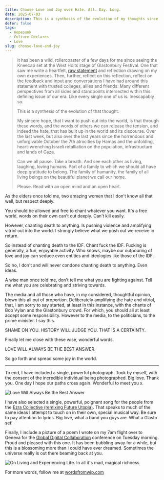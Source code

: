 ```yaml
---
title: Choose Love and Joy over Hate. All. Day. Long.
date: 2025-07-03
description: This is a synthesis of the evolution of my thoughts since making a statement on Gaza after witnessing the Kneecap set.
defer: false
tags:
  - Hopepunk
  - Culture Declares
  - Love
slug: choose-love-and-joy
---
```


> It has been a wild, rollercoaster of a few days for me since seeing the Kneecap
> set at the West Holts stage of Glastonbury Festival. One that saw me write a heartfelt,
> [raw statement](https://futurewip.com/a-statement-on-gaza) and reflection drawing on my own experiences. 
> Then, further, reflect on this reflection, reflect on the feedback and input and conversations I have had around this statement with
> trusted colleges, allies and friends. Many different perspectives from all sides and standpoints 
> intersected within this defining issue of our era. Like every single one of us is. Inescapably so.
>
> This is a synthesis of the evolution of that thought.
>
> My sincere hope, that I want to push out into the world, is that through these words, and the words of others
> we can release the tension, and indeed the hate, that has built up in the world and its discourse. Over the last week,
> but also over the last years since the horrendous and unforgivable October the 7th atrocities by Hamas
> and the unfolding, heart-wrenching Israeli retalliation on the population, infrastructure and lands of Gaza.
>
> Can we all pause. Take a breath. And see each other as living, laughing, loving humans. Part of a family to which we should all have deep gratitude to belong.
> The family of humanity, the family of all living beings on the beautiful planet we call our home.
>
> Please. Read with an open mind and an open heart.


As the elders once told me, two amazing women that I don't know all that well, but respect deeply.

You should be allowed and free to chant whatever you want. It's a free world, words on their own can't cut deeply. Can't kill easily.

However, chanting death to anything. Is pushing violence and amplifying vitriol out into the world. I strongly believe what we push out we receive in return.

So instead of chanting death to the IDF. Chant fuck the IDF. Fucking is generally, a fun, enjoyable activity. Who knows, maybe our outpouring of love and joy can seduce even entities and ideologies like those of the IDF.

So no, I don't and will never condone chanting death to anything. Even ideas.

A wise man once told me, don't tell me what you are fighting against. Tell me what you are celebrating and striving towards.

The media and all those who have, in my considered, thoughtful opinion, blown this all out of proportion. Deliberately amplifying the hate and vitriol, that, I am sorry to say started, at least in this instance, with the chants of Bob Vylan and the Glastonbury crowd. For which, you should all at least accept some responsibility. However to the media, to the politicians, to the prime minister. I say this.

SHAME ON YOU. HISTORY WILL JUDGE YOU. THAT IS A CERTAINTY.

Finally let me close with these wise, wonderful words.

LOVE WILL ALWAYS BE THE BEST ANSWER.

So go forth and spread some joy in the world.

<hr/>

To end, I have included a single, powerful photograph. Took by myself, with the consent of the incredible individual being photographed. Big love. Thank you. One day I hope our paths cross again. Wonderful to meet you x.

![Love Will Always Be the Best Answer](./lovetatbest.jpg)

I have also selected a single, powerful, poignant song for the people from the [Ezra Collective (remixing Future Utopia)](https://www.youtube.com/watch?v=EndW5Xa13V4). That speaks to much of the same ideas I attempt to touch on in their own, special musical way. Be sure to pay attention to lyrics. Big love, what a band you guys are. What a Glasto set!

Finally, I include a picture of a poem I wrote on my 7am flight over to Geneva for the [Global Digital Collaboration](https://globaldigitalcollaboration.org) conference on Tuesday morning. Proud and pleased with this one. It has been bubbling away for a while, but this is a blossoming more than I could have ever dreamed. Sometimes the universe really is out there beaming back at you.

![On Living and Experiencing Life. In all it's mad, magical richness](./magic-poem.jpg)

For more words, follow me at [wordsfromwip.com](https://wordsfromwip.com)
